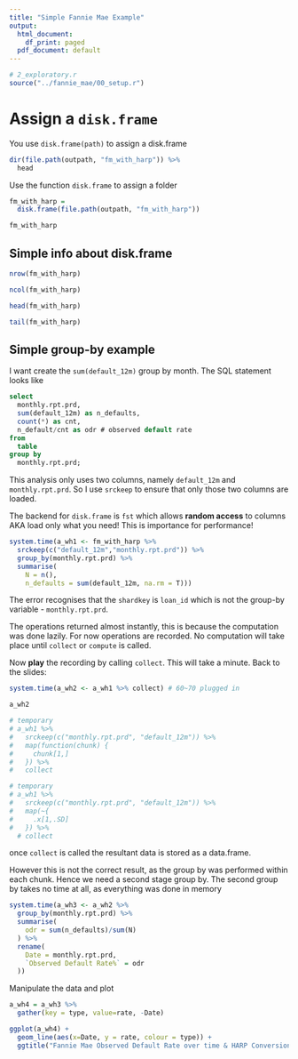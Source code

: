 ```yaml
---
title: "Simple Fannie Mae Example"
output:
  html_document:
    df_print: paged
  pdf_document: default
---
```


```r
# 2_exploratory.r
source("../fannie_mae/00_setup.r")
```

# Assign a `disk.frame`
You use `disk.frame(path)` to assign a disk.frame

```r
dir(file.path(outpath, "fm_with_harp")) %>% 
  head
```

Use the function `disk.frame` to assign a folder
```r
fm_with_harp = 
  disk.frame(file.path(outpath, "fm_with_harp"))

fm_with_harp
```

## Simple info about disk.frame
```r
nrow(fm_with_harp)

ncol(fm_with_harp)
```


```r
head(fm_with_harp)
```

```r
tail(fm_with_harp)
```

## Simple group-by example

I want create the `sum(default_12m)` group by month. The SQL statement looks like

```sql
select
  monthly.rpt.prd,
  sum(default_12m) as n_defaults,
  count(*) as cnt,
  n_default/cnt as odr # observed default rate
from
  table
group by
  monthly.rpt.prd;
```
This analysis only uses two columns, namely `default_12m` and `monthly.rpt.prd`. So I use `srckeep` to ensure that only those two columns are loaded.

The backend for `disk.frame` is `fst` which allows **random access** to columns AKA load only what you need! This is importance for performance!
```r
system.time(a_wh1 <- fm_with_harp %>% 
  srckeep(c("default_12m","monthly.rpt.prd")) %>% 
  group_by(monthly.rpt.prd) %>% 
  summarise(
    N = n(), 
    n_defaults = sum(default_12m, na.rm = T)))
```
The error recognises that the `shardkey` is `loan_id` which is not the group-by variable - `monthly.rpt.prd`.

The operations returned almost instantly, this is because the computation was done lazily. For now operations are recorded. No computation will take place until `collect` or `compute` is called.

Now **play** the recording by calling `collect`. This will take a minute. Back to the slides:

```r
system.time(a_wh2 <- a_wh1 %>% collect) # 60~70 plugged in

a_wh2
```

```r
# temporary
# a_wh1 %>% 
#   srckeep(c("monthly.rpt.prd", "default_12m")) %>% 
#   map(function(chunk) {
#     chunk[1,]
#   }) %>% 
#   collect
```


```r
# temporary
# a_wh1 %>% 
#   srckeep(c("monthly.rpt.prd", "default_12m")) %>% 
#   map(~{
#     .x[1,.SD]
#   }) %>% 
  # collect
```


once `collect` is called the resultant data is stored as a data.frame.

However this is not the correct result, as the group by was performed within each chunk. Hence we need a second stage group by. The second group by takes no time at all, as everything was done in memory

```r
system.time(a_wh3 <- a_wh2 %>%
  group_by(monthly.rpt.prd) %>% 
  summarise(
    odr = sum(n_defaults)/sum(N)
  ) %>% 
  rename(
    Date = monthly.rpt.prd,
    `Observed Default Rate%` = odr
  ))
```

Manipulate the data and plot
```r
a_wh4 = a_wh3 %>% 
  gather(key = type, value=rate, -Date)

ggplot(a_wh4) + 
  geom_line(aes(x=Date, y = rate, colour = type)) +
  ggtitle("Fannie Mae Observed Default Rate over time & HARP Conversion Rate")
```
